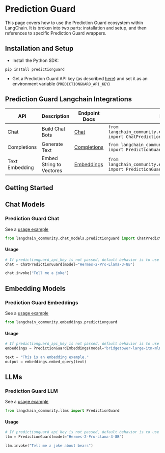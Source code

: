 # Prediction Guard

This page covers how to use the Prediction Guard ecosystem within LangChain.
It is broken into two parts: installation and setup, and then references to specific Prediction Guard wrappers.

## Installation and Setup

- Install the Python SDK:
```
pip install predictionguard
```

- Get a Prediction Guard API key (as described [here](https://docs.predictionguard.com/)) and set it as an environment variable (`PREDICTIONGUARD_API_KEY`)

## Prediction Guard Langchain Integrations
|API|Description|Endpoint Docs|Import|Example Usage|
|---|---|---|---|---|
|Chat|Build Chat Bots|[Chat](https://docs.predictionguard.com/api-reference/api-reference/chat-completions)|`from langchain_community.chat_models.predictionguard import ChatPredictionGuard`|[predictionguard.ipynb](/docs/integrations/chat/predictionguard)|
|Completions|Generate Text|[Completions](https://docs.predictionguard.com/api-reference/api-reference/completions)|`from langchain_community.llms.predictionguard import PredictionGuard`|[predictionguard.ipynb](/docs/integrations/llms/predictionguard)|
|Text Embedding|Embed String to Vectores|[Embeddings](https://docs.predictionguard.com/api-reference/api-reference/embeddings)|`from langchain_community.embeddings.predictionguard import PredictionGuardEmbeddings`|[predictionguard.ipynb](/docs/integrations/text_embedding/predictionguard)|


## Getting Started

## Chat Models

### Prediction Guard Chat

See a [usage example](/docs/integrations/chat/predictionguard)

```python
from langchain_community.chat_models.predictionguard import ChatPredictionGuard
```

#### Usage

```python
# If predictionguard_api_key is not passed, default behavior is to use the `PREDICTIONGUARD_API_KEY` environment variable.
chat = ChatPredictionGuard(model="Hermes-2-Pro-Llama-3-8B")

chat.invoke("Tell me a joke")
```


## Embedding Models

### Prediction Guard Embeddings

See a [usage example](/docs/integrations/text_embedding/predictionguard)

```python
from langchain_community.embeddings.predictionguard
```

#### Usage
```python
# If predictionguard_api_key is not passed, default behavior is to use the `PREDICTIONGUARD_API_KEY` environment variable.
embeddings = PredictionGuardEmbeddings(model="bridgetower-large-itm-mlm-itc")

text = "This is an embedding example."
output = embeddings.embed_query(text)
```


## LLMs
### Prediction Guard LLM

See a [usage example](/docs/integrations/llms/predictionguard)

```python
from langchain_community.llms import PredictionGuard
```

#### Usage
```python
# If predictionguard_api_key is not passed, default behavior is to use the `PREDICTIONGUARD_API_KEY` environment variable.
llm = PredictionGuard(model="Hermes-2-Pro-Llama-3-8B")

llm.invoke("Tell me a joke about bears")
```